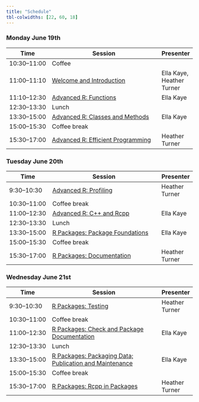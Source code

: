 ```yaml
---
title: "Schedule"
tbl-colwidths: [22, 60, 18]
---
```


### Monday June 19th

| Time         | Session                           | Presenter |
|--------------|-----------------------------------| ----------|
| 10:30--11:00 | Coffee                     | |
| 11:00--11:10 | [Welcome and Introduction](content/01-welcome/index.qmd) | Ella Kaye, Heather Turner |
| 11:10--12:30 | [Advanced R: Functions](content/02-functions/index.qmd)  | Ella Kaye |
| 12:30--13:30 | Lunch                             | |
| 13:30--15:00 | [Advanced R: Classes and Methods](content/03-classes-methods/index.qmd)   | Ella Kaye |
| 15:00--15:30 | Coffee break                      | |
| 15:30--17:00 | [Advanced R: Efficient Programming](content/04-efficient-programming/index.qmd) | Heather Turner |

### Tuesday June 20th

| Time         | Session                           | Presenter |
|--------------|-----------------------------------|-----------|
| 9:30--10:30  | [Advanced R: Profiling](content/05-profiling/index.qmd)             | Heather Turner |
| 10:30--11:00 | Coffee break                      | |
| 11:00--12:30 | [Advanced R: C++ and Rcpp](content/06-r-with-cpp/index.qmd)          | Ella Kaye |
| 12:30--13:30 | Lunch                             | |
| 13:30--15:00 | [R Packages: Package Foundations](content/07-package-foundations/index.qmd)   | Ella Kaye |
| 15:00--15:30 | Coffee break                      | |
| 15:30--17:00 | [R Packages: Documentation](content/08-documentation/index.qmd)         | Heather Turner |

### Wednesday June 21st

| Time         | Session                           | Presenter |
|--------------|-----------------------------------| ----------|
| 9:30--10:30  | [R Packages: Testing](content/09-testing/index.qmd)               | Heather Turner |
| 10:30--11:00 | Coffee break                      | |
| 11:00--12:30 | [R Packages: Check and Package Documentation](content/10-check-package-documentation/index.qmd)          | Ella Kaye |
| 12:30--13:30 | Lunch                             | |
| 13:30--15:00 | [R Packages: Packaging Data; Publication and Maintenance](content/11-data-publication-maintenance/index.qmd)  | Ella Kaye |
| 15:00--15:30 | Coffee break                      | |
| 15:30--17:00 | [R Packages: Rcpp in Packages](content/12-Rcpp-packages/index.qmd)                  | Heather Turner |
